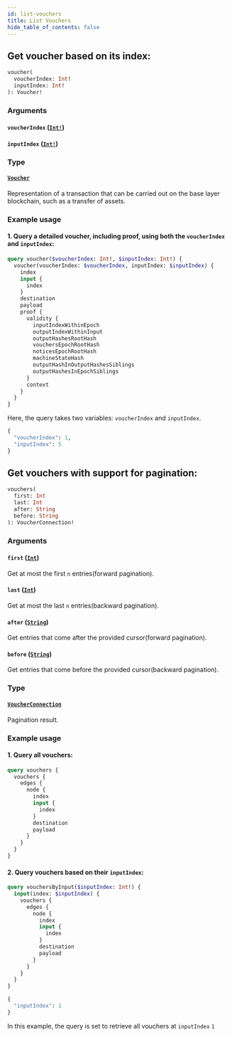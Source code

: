 ```yaml
---
id: list-vouchers
title: List Vouchers
hide_table_of_contents: false
---
```


## Get voucher based on its index:

```graphql
voucher(
  voucherIndex: Int!
  inputIndex: Int!
): Voucher!
```


### Arguments

#### `voucherIndex` ([`Int!`](../../scalars/int))

#### `inputIndex` ([`Int!`](../../scalars/int))

### Type

#### [`Voucher`](../../objects/voucher)

Representation of a transaction that can be carried out on the base layer blockchain, such as a transfer of assets.

### Example usage

#### 1. Query a detailed voucher, including proof, using both the `voucherIndex` and `inputIndex`:

  ```graphql
  query voucher($voucherIndex: Int!, $inputIndex: Int!) {
    voucher(voucherIndex: $voucherIndex, inputIndex: $inputIndex) {
      index
      input {
        index
      }
      destination
      payload
      proof {
        validity {
          inputIndexWithinEpoch
          outputIndexWithinInput
          outputHashesRootHash
          vouchersEpochRootHash
          noticesEpochRootHash
          machineStateHash
          outputHashInOutputHashesSiblings
          outputHashesInEpochSiblings
        }
        context
      }
    }
  }
  ```

  Here, the query takes two variables: `voucherIndex` and `inputIndex`.

  ```graphql
  {
    "voucherIndex": 1,
    "inputIndex": 5
  }
  ```

## Get vouchers with support for pagination:

```graphql
vouchers(
  first: Int
  last: Int
  after: String
  before: String
): VoucherConnection!
```


### Arguments

#### `first` ([`Int`](../../scalars/int))
Get at most the first `n` entries(forward pagination).

#### `last` ([`Int`](../../scalars/int))
Get at most the last `n` entries(backward pagination).



#### `after` ([`String`](../../scalars/string))
Get entries that come after the provided cursor(forward pagination).



#### `before` ([`String`](../../scalars/string))
Get entries that come before the provided cursor(backward pagination).



### Type

#### [`VoucherConnection`](../../objects/voucher-connection)

Pagination result.


### Example usage

#### 1. Query all vouchers:

  ```graphql
  query vouchers {
    vouchers {
      edges {
        node {
          index
          input {
            index
          }
          destination
          payload
        }
      }
    }
  }
  ```

#### 2. Query vouchers based on their `inputIndex`:

  ```graphql
  query vouchersByInput($inputIndex: Int!) {
    input(index: $inputIndex) {
      vouchers {
        edges {
          node {
            index
            input {
              index
            }
            destination
            payload
          }
        }
      }
    }
  }
  ```

  ```graphql
  {
    "inputIndex": 1
  }

  ```

  In this example, the query is set to retrieve all vouchers at `inputIndex` `1`
